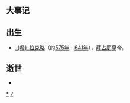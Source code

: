 {{expand|time=2017-09-16T06:57:52+00:00}}
{{unreferenced|time=2017-09-16T06:57:52+00:00}}
{{DecadeTOC|570}}
== 大事记 ==

== 出生 ==
*[[希拉克略|-{希}-拉克略]]（约[[575年|575年]]－[[641年|641年]]），[[拜占庭|拜占庭]]皇帝。

== 逝世 ==
*

{{世紀|6}}

[[Category:570年代|*]]
[[Category:6世纪各年代|7]]